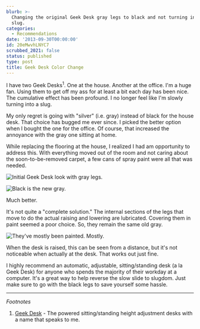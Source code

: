 ```yaml
---
blurb: >-
  Changing the original Geek Desk gray legs to black and not turning into a
  slug.
categories:
  - Recommendations
date: '2013-09-30T00:00:00'
id: 20eMwvhLNYC7
scrubbed_2021: false
status: published
type: post
title: Geek Desk Color Change
---
```


I have two Geek Desks<sup>1</sup>. One at the house. Another at the office. I'm a huge fan. Using them to get off my ass for at least a bit each day has been nice. The cumulative effect has been profound. I no longer feel like I'm slowly turning into a slug.

My only regret is going with "silver" (i.e. gray) instead of black for the house desk. That choice has bugged me ever since. I picked the better option when I bought the one for the office. Of course, that increased the annoyance with the gray one sitting at home.

While replacing the flooring at the house, I realized I had am opportunity to address this. With everything moved out of the room and not caring about the soon-to-be-removed carpet, a few cans of spray paint were all that was needed. 

![Initial Geek Desk look with gray legs.](/aws-20130928--1454-01a.jpg)

![Black is the new gray.](/aws-20130929--1012-01a.jpg)

Much better. 

It's not quite a "complete solution." The internal sections of the legs that move to do the actual raising and lowering are lubricated. Covering them in paint seemed a poor choice. So, they remain the same old gray. 

![They've mostly been painted. Mostly.](/aws-20130929--2133-02a.jpg)

When the desk is raised, this can be seen from a distance, but it's not noticeable when actually at the desk. That works out just fine. 

I highly recommend an automatic, adjustable, sitting/standing desk (a la Geek Desk) for anyone who spends the majority of their workday at a computer. It's a great way to help reverse the slow slide to slugdom. Just make sure to go with the black legs to save yourself some hassle. 


---


_Footnotes_

1. [Geek Desk](http://www.geekdesk.com/) - The powered sitting/standing height adjustment desks with a name that speaks to me.
